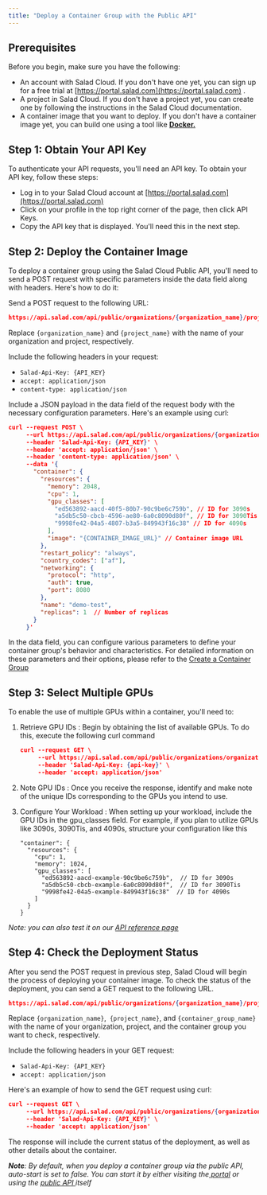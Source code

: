 ```yaml
---
title: "Deploy a Container Group with the Public API"
---
```


## **Prerequisites**

Before you begin, make sure you have the following:

- An account with Salad Cloud. If you don't have one yet, you can sign up for a free trial at [https://portal.salad.com](https://portal.salad.com) .
- A project in Salad Cloud. If you don't have a project yet, you can create one by following the instructions in the Salad Cloud documentation.
- A container image that you want to deploy. If you don't have a container image yet, you can build one using a tool like **[Docker.](https://www.docker.com/)**

## **Step 1: Obtain Your API Key**

To authenticate your API requests, you'll need an API key. To obtain your API key, follow these steps:

- Log in to your Salad Cloud account at [https://portal.salad.com](https://portal.salad.com)
- Click on your profile in the top right corner of the page, then click API Keys.
- Copy the API key that is displayed. You'll need this in the next step.

## **Step 2: Deploy the Container Image**

To deploy a container group using the Salad Cloud Public API, you'll need to send a POST request with specific parameters inside the data field along with headers. Here's how to do it:

Send a POST request to the following URL:

```json Copy code
https://api.salad.com/api/public/organizations/{organization_name}/projects/{project_name}/containers
```

Replace `{organization_name}` and `{project_name}` with the name of your organization and project, respectively.

Include the following headers in your request:

- `Salad-Api-Key: {API_KEY}`
- `accept: application/json`
- `content-type: application/json`

Include a JSON payload in the data field of the request body with the necessary configuration parameters. Here's an example using curl:

```json Copy code
curl --request POST \
     --url https://api.salad.com/api/public/organizations/{organization_name}/projects/{project_name}/containers \
     --header 'Salad-Api-Key: {API_KEY}' \
     --header 'accept: application/json' \
     --header 'content-type: application/json' \
     --data '{
       "container": {
         "resources": {
           "memory": 2048,
           "cpu": 1,
           "gpu_classes": [
             "ed563892-aacd-40f5-80b7-90c9be6c759b", // ID for 3090s
             "a5db5c50-cbcb-4596-ae80-6a0c8090d80f", // ID for 3090Tis
             "9998fe42-04a5-4807-b3a5-849943f16c38" // ID for 4090s
           ],
           "image": "{CONTAINER_IMAGE_URL}" // Container image URL
         },
         "restart_policy": "always",
         "country_codes": ["af"],
         "networking": {
           "protocol": "http",
           "auth": true,
           "port": 8080
         },
         "name": "demo-test",
         "replicas": 1  // Number of replicas
       }
     }'

```

In the data field, you can configure various parameters to define your container group's behavior and characteristics. For detailed information on these parameters and their options, please refer to the [Create a Container Group](https://docs.salad.com/reference/create_container_group)

## **Step 3: Select Multiple GPUs**

To enable the use of multiple GPUs within a container, you'll need to:

1. Retrieve GPU IDs : Begin by obtaining the list of available GPUs. To do this, execute the following curl command
   ```json Copy code
   curl --request GET \
        --url https://api.salad.com/api/public/organizations/organization-name/gpu-classes \
        --header 'Salad-Api-Key: {api-key}' \
        --header 'accept: application/json'
   ```
2. Note GPU IDs : Once you receive the response, identify and make note of the unique IDs corresponding to the GPUs you intend to use.
3. Configure Your Workload : When setting up your workload, include the GPU IDs in the gpu_classes field. For example, if you plan to utilize GPUs like 3090s, 3090Tis, and 4090s, structure your configuration like this

   ```
   "container": {
     "resources": {
       "cpu": 1,
       "memory": 1024,
       "gpu_classes": [
         "ed563892-aacd-example-90c9be6c759b",  // ID for 3090s
         "a5db5c50-cbcb-example-6a0c8090d80f",  // ID for 3090Tis
         "9998fe42-04a5-example-849943f16c38"  // ID for 4090s
       ]
     }
   }

   ```

_Note: you can also test it on our [API reference page](https://docs.salad.com/reference/list_gpu_classes)_

## **Step 4: Check the Deployment Status**

After you send the POST request in previous step, Salad Cloud will begin the process of deploying your container image. To check the status of the deployment, you can send a GET request to the following URL.

```json Copy code
https://api.salad.com/api/public/organizations/{organization_name}/projects/{project_name}/containers/{container_group_name}
```

Replace `{organization_name}`,` {project_name}`, and `{container_group_name}` with the name of your organization, project, and the container group you want to check, respectively.

Include the following headers in your GET request:

- `Salad-Api-Key: {API_KEY}`
- `accept: application/json`

Here's an example of how to send the GET request using curl:

```json Copy code
curl --request GET \
     --url https://api.salad.com/api/public/organizations/{organization_name}/projects/{project_name}/containers/{container_group_name} \
     --header 'Salad-Api-Key: {API_KEY}' \
     --header 'accept: application/json'
```

The response will include the current status of the deployment, as well as other details about the container.

_**Note**: By default, when you deploy a container group via the public API, auto-start is set to false. You can start it by either visiting the[ portal](https://portal.salad.com/) or using the [public API ](https://docs.salad.com/reference/start_container_group)itself_
